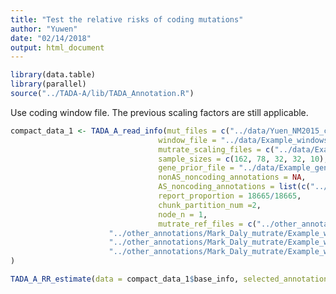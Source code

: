 ```yaml
---
title: "Test the relative risks of coding mutations"
author: "Yuwen"
date: "02/14/2018"
output: html_document
---
```



```r
library(data.table)
library(parallel)
source("../TADA-A/lib/TADA_Annotation.R")
```

Use coding window file. The previous scaling factors are still applicable. 

```r
compact_data_1 <- TADA_A_read_info(mut_files = c("../data/Yuen_NM2015_cases_DNM_with_allele_info.txt","../data/Kong_cases_DNM_with_allele_info.txt","../data/Wu_cases_DNM_with_allele_info.txt", "../data/Jiang_cases_DNM_with_allele_info.txt", "../data/Michaelson_cases_DNM_with_allele_info.txt"),
                                 window_file = "../data/Example_windows_coding.bed",
                                 mutrate_scaling_files = c("../data/Example_windows_mutrate_with_div_score_scaling_file_for_Yuen_NM2015_cases_DNM.txt","../data/Example_windows_mutrate_with_div_score_scaling_file_for_Kong_cases_DNM.txt", "../data/Example_windows_mutrate_with_div_score_scaling_file_for_Wu_cases_DNM.txt", "../data/Example_windows_mutrate_with_div_score_scaling_file_for_Jiang_cases_DNM.txt", "../data/Example_windows_mutrate_with_div_score_scaling_file_for_Michaelson_cases_DNM.txt"),
                                 sample_sizes = c(162, 78, 32, 32, 10),
                                 gene_prior_file = "../data/Example_gene_uniform_prior.txt",
                                 nonAS_noncoding_annotations = NA,
                                 AS_noncoding_annotations = list(c("../other_annotations/coding/171121_coding_stop_loss_and_gain_SNV_altA.bed.merge.bed", "../other_annotations/coding/171121_coding_stop_loss_and_gain_SNV_altC.bed.merge.bed", "../other_annotations/coding/171121_coding_stop_loss_and_gain_SNV_altG.bed.merge.bed", "../other_annotations/coding/171121_coding_stop_loss_and_gain_SNV_altT.bed.merge.bed")),
                                 report_proportion = 18665/18665,
                                 chunk_partition_num =2,
                                 node_n = 1,
                                 mutrate_ref_files = c("../other_annotations/Mark_Daly_mutrate/Example_windows_extended_1bp_for_getting_base_level_mutrate.bed.fasta.tri.alt_A.mutrate.bw",
                      "../other_annotations/Mark_Daly_mutrate/Example_windows_extended_1bp_for_getting_base_level_mutrate.bed.fasta.tri.alt_C.mutrate.bw",
                      "../other_annotations/Mark_Daly_mutrate/Example_windows_extended_1bp_for_getting_base_level_mutrate.bed.fasta.tri.alt_G.mutrate.bw",
                      "../other_annotations/Mark_Daly_mutrate/Example_windows_extended_1bp_for_getting_base_level_mutrate.bed.fasta.tri.alt_T.mutrate.bw")
)

```


```r
TADA_A_RR_estimate(data = compact_data_1$base_info, selected_annotations = c(1), gene_prior_file = "../data/Example_gene_uniform_prior.txt", optimization_iteration = 2000, mode = "single_fast")
```
